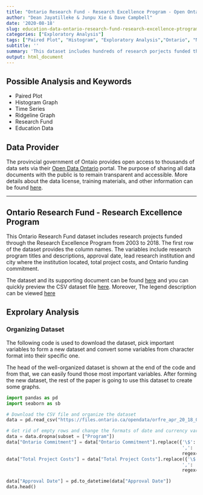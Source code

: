---
title: "Ontario Research Fund - Research Excellence Program - Open Ontario"
author: "Dean Jayatilleke & Junpu Xie & Dave Campbell"
date: '2020-08-18'
slug: education-data-ontario-research-fund-research-excellence-ptrogram-data-catalogue-frome-governmnet-of-ontario
categories: ["Exploratory Analysis"]
tags: ["Paired Plot", "Histogram", "Exploratory Analysis","Ontario", "Non-Linear Regression", "Education"]
subtitle: ''
summary: 'This dataset includes hundreds of research porjects funded through Research Excellence Program from 2003 to 2018.'
output: html_document
---

## Possible Analysis and Keywords

- Paired Plot
- Histogram Graph
- Time Series
- Ridgeline Graph
- Research Fund
- Education Data

## Data Provider

The provincial government of Ontaio provides open access to thousands of data sets via their [Open Data Ontario](https://data.ontario.ca/en/) portal. The purpose of sharing all data documents with the public is to remain transparent and accessible.  More details about the data license, training materials, and other information can be found [here](https://data.ontario.ca/about).

***

## Ontario Research Fund - Research Excellence Program 


This Ontario Research Fund dataset includes research projects funded through the Research Excellence Program from 2003 to 2018. The first row of the dataset provides the column names.  The variables include research program titles and descriptions, approval date, lead research institution and city where the institution located, total project costs, and Ontario funding commitment. 

The dataset and its supporting document can be found [here](https://data.ontario.ca/en/dataset/ontario-research-fund-research-excellence-program) and you can quickly preview the CSV dataset file [here](https://data.ontario.ca/en/dataset/ontario-research-fund-research-excellence-program/resource/8bd5111a-1684-4254-92a6-e1b28fde495f). Moreover, The legend description can be viewed [here](https://d2khazk8e83rdv.cloudfront.net/research_funding_legend_and_summary_1.txt)


## Exprolary Analysis

### Organizing Dataset 

The following code is used to download the dataset, pick important variables to form a new dataset and convert some variables from character format into their specific one.

The head of the well-organized dataset is shown at the end of the code and from that, we can easily found those most important variables. After forming the new dataset, the rest of the paper is going to use this dataset to create some graphs.

```{python dataset}

import pandas as pd 
import seaborn as sb

# Download the CSV file and organize the dataset
data = pd.read_csv("https://files.ontario.ca/opendata/orfre_apr_20_18_0.csv", skiprows=1, encoding='unicode_escape')

# Get rid of empty rows and change the formats of date and currency variables
data = data.dropna(subset = ["Program"])
data["Ontario Commitment"] = data["Ontario Commitment"].replace({'\$': '',
                                                                 ',': ''}, 
                                                                 regex=True)
data["Total Project Costs"] = data["Total Project Costs"].replace({'\$': '',
                                                                 ',': ''}, 
                                                                 regex=True)

data["Approval Date"] = pd.to_datetime(data["Approval Date"])
data.head()
```